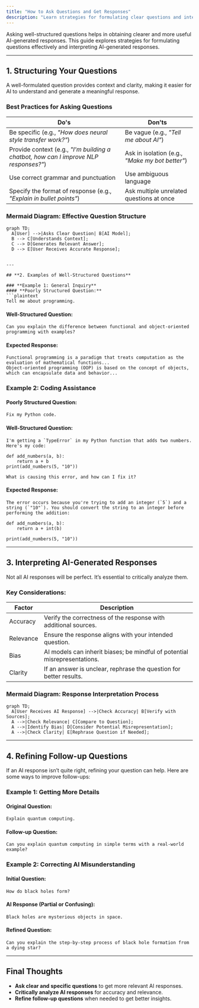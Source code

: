 ```yaml
---
title: "How to Ask Questions and Get Responses"
description: "Learn strategies for formulating clear questions and interpreting AI-generated responses to maximize the effectiveness of your interactions."
---
```




Asking well-structured questions helps in obtaining clearer and more useful AI-generated responses. This guide explores strategies for formulating questions effectively and interpreting AI-generated responses.

---

## **1. Structuring Your Questions**

A well-formulated question provides context and clarity, making it easier for AI to understand and generate a meaningful response.

### **Best Practices for Asking Questions**

| Do's  | Don'ts |
|-------|--------|
| Be specific (e.g., *"How does neural style transfer work?"*) | Be vague (e.g., *"Tell me about AI"*) |
| Provide context (e.g., *"I'm building a chatbot, how can I improve NLP responses?"*) | Ask in isolation (e.g., *"Make my bot better"*) |
| Use correct grammar and punctuation | Use ambiguous language |
| Specify the format of response (e.g., *"Explain in bullet points"*) | Ask multiple unrelated questions at once |

### **Mermaid Diagram: Effective Question Structure**
```mermaid
graph TD;
  A[User] -->|Asks Clear Question| B[AI Model];
  B --> C[Understands Context];
  C --> D[Generates Relevant Answer];
  D --> E[User Receives Accurate Response];
```
```

---

## **2. Examples of Well-Structured Questions**

### **Example 1: General Inquiry**
#### **Poorly Structured Question:**
```plaintext
Tell me about programming.
```
#### **Well-Structured Question:**
```plaintext
Can you explain the difference between functional and object-oriented programming with examples?
```
#### **Expected Response:**
```plaintext
Functional programming is a paradigm that treats computation as the evaluation of mathematical functions...
Object-oriented programming (OOP) is based on the concept of objects, which can encapsulate data and behavior...
```

### **Example 2: Coding Assistance**
#### **Poorly Structured Question:**
```plaintext
Fix my Python code.
```
#### **Well-Structured Question:**
```plaintext
I'm getting a `TypeError` in my Python function that adds two numbers. Here's my code:

def add_numbers(a, b):
    return a + b
print(add_numbers(5, "10"))

What is causing this error, and how can I fix it?
```
#### **Expected Response:**
```plaintext
The error occurs because you're trying to add an integer (`5`) and a string (`"10"`). You should convert the string to an integer before performing the addition:

def add_numbers(a, b):
    return a + int(b)

print(add_numbers(5, "10"))
```

---

## **3. Interpreting AI-Generated Responses**

Not all AI responses will be perfect. It’s essential to critically analyze them.

### **Key Considerations:**

| Factor | Description |
|--------|-------------|
| Accuracy | Verify the correctness of the response with additional sources. |
| Relevance | Ensure the response aligns with your intended question. |
| Bias | AI models can inherit biases; be mindful of potential misrepresentations. |
| Clarity | If an answer is unclear, rephrase the question for better results. |

### **Mermaid Diagram: Response Interpretation Process**
```mermaid
graph TD;
  A[User Receives AI Response] -->|Check Accuracy| B[Verify with Sources];
  A -->|Check Relevance| C[Compare to Question];
  A -->|Identify Bias| D[Consider Potential Misrepresentation];
  A -->|Check Clarity| E[Rephrase Question if Needed];
```
---


## **4. Refining Follow-up Questions**

If an AI response isn’t quite right, refining your question can help. Here are some ways to improve follow-ups:

### **Example 1: Getting More Details**
#### **Original Question:**
```plaintext
Explain quantum computing.
```
#### **Follow-up Question:**
```plaintext
Can you explain quantum computing in simple terms with a real-world example?
```

### **Example 2: Correcting AI Misunderstanding**
#### **Initial Question:**
```plaintext
How do black holes form?
```
#### **AI Response (Partial or Confusing):**
```plaintext
Black holes are mysterious objects in space.
```
#### **Refined Question:**
```plaintext
Can you explain the step-by-step process of black hole formation from a dying star?
```

---

## **Final Thoughts**
- **Ask clear and specific questions** to get more relevant AI responses.
- **Critically analyze AI responses** for accuracy and relevance.
- **Refine follow-up questions** when needed to get better insights.


